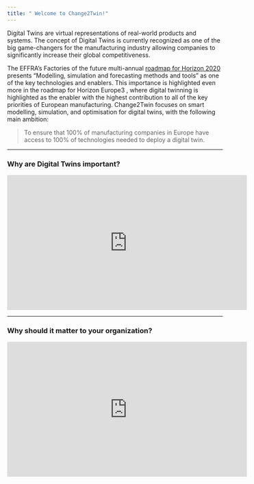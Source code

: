 ```yaml
---
title: " Welcome to Change2Twin!"
---
```


<p class="lead">Digital Twins are virtual representations of real-world products and systems. The concept of Digital Twins is currently recognized as one of the big game-changers for the manufacturing industry
allowing companies to significantly increase their global competitiveness.</p>
The EFFRA’s Factories of the future
multi-annual [roadmap for Horizon 2020](docs/factories_of_the_future_2020_roadmap.pdf) presents “Modelling, simulation and forecasting methods and tools” as one
of the key technologies and enablers. This importance is highlighted even more in the roadmap for Horizon Europe3
,
where digital twinning is highlighted as the enabler with the highest contribution to all of the key priorities of
European manufacturing. Change2Twin focuses on smart modelling, simulation, and
optimisation for digital twins, with the following main ambition:

<blockquote class="blockquote">To ensure that 100% of manufacturing companies in Europe have access to 100% of technologies needed to
deploy a digital twin.</blockquote>

<hr>
### Why are Digital Twins important?

<iframe width="560" height="315" src="https://www.youtube.com/embed/ObGhB9CCHP8" frameborder="0" allow="accelerometer; autoplay; encrypted-media; gyroscope; picture-in-picture" allowfullscreen></iframe>

<hr>

### Why should it matter to your organization?

<iframe width="560" height="315" src="https://www.youtube.com/embed/o0-N5J6l1nM" frameborder="0" allow="accelerometer; autoplay; encrypted-media; gyroscope; picture-in-picture" allowfullscreen></iframe>

